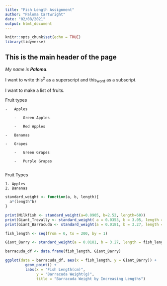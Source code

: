 ```yaml
---
title: "Fish Length Assignment"
author: "Paloma Cartwright"
date: "02/08/2021"
output: html_document
---
```


```r
knitr::opts_chunk$set(echo = TRUE)
library(tidyverse)
```

## This is the main header of the page

*My name is **Paloma**.*

I want to write this^2^ as a superscript and this~word~ as a subscript.

I want to make a list of fruits.

Fruit types

    -   Apples

        -   Green Apples

        -   Red Apples

    -   Bananas

    -   Grapes

        -   Green Grapes

        -   Purple Grapes
        

Fruit Types 

    1. Apples 
    2. Bananas
    

```r
standard_weight <- function(a, b, length){
  a*(length^b)
}

print(Milkfish <- standard_weight(a=0.0905, b=2.52, length=60))
print(Giant_Trevally <- standard_weight( a = 0.0353, b = 3.05, length = 60))
print(Giant_Barracuda <- standard_weight(a = 0.0181, b = 3.27, length = 60))

fish_length <- seq(from = 0, to = 200, by = 1)

Giant_Barry <- standard_weight(a = 0.0181, b = 3.27, length = fish_length)

barracuda_df <- data.frame(fish_length, Giant_Barry)

ggplot(data = barracuda_df, aes(x = fish_length, y = Giant_Barry)) + 
         geom_point() +
         labs(x = "Fish Length(cm)", 
              y = "Barracuda Weight(g)", 
              title = "Barracuda Weight by Increasing Lengths")


```

